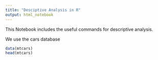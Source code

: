 ```yaml
---
title: "Desciptive Analysis in R"
output: html_notebook
---
```


This Notebook includes the useful commands for descriptive analysis.

We use the cars database

```r
data(mtcars)
head(mtcars)
```
